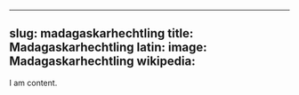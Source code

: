 
---
slug: madagaskarhechtling
title: Madagaskarhechtling
latin:
image: Madagaskarhechtling
wikipedia: 
---

I am content.
